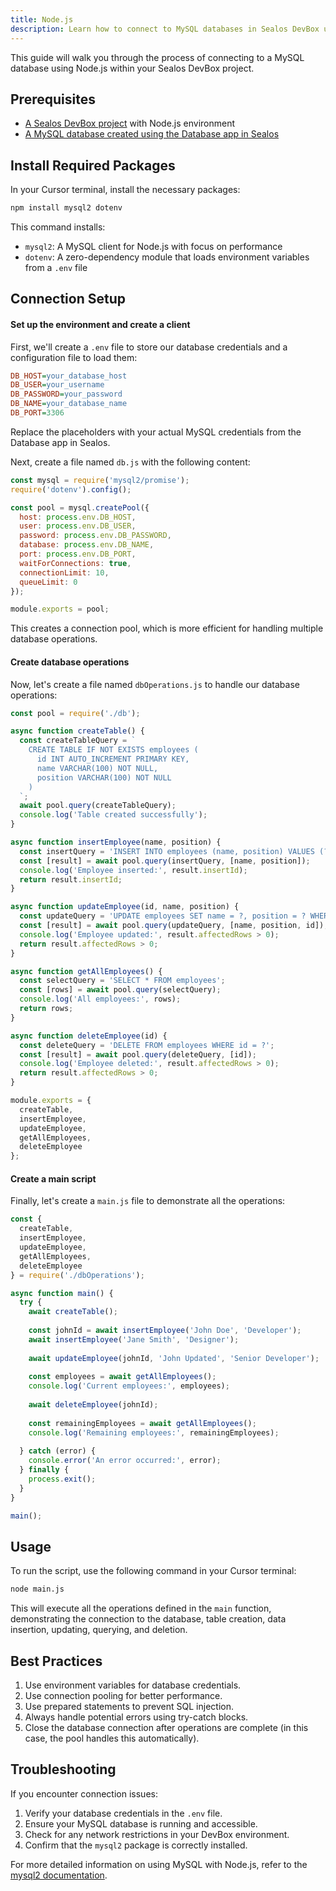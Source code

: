 ```yaml
---
title: Node.js
description: Learn how to connect to MySQL databases in Sealos DevBox using Node.js
---
```


This guide will walk you through the process of connecting to a MySQL database using Node.js within your Sealos DevBox project.

## Prerequisites

- [A Sealos DevBox project](/docs/guides/fundamentals/create-a-project) with Node.js environment
- [A MySQL database created using the Database app in Sealos](./)

## Install Required Packages

In your Cursor terminal, install the necessary packages:

```bash
npm install mysql2 dotenv
```

This command installs:
- `mysql2`: A MySQL client for Node.js with focus on performance
- `dotenv`: A zero-dependency module that loads environment variables from a `.env` file

## Connection Setup

<div className='fd-steps [&_h4]:fd-step'>

#### Set up the environment and create a client

First, we'll create a `.env` file to store our database credentials and a configuration file to load them:

```ini title=".env"
DB_HOST=your_database_host
DB_USER=your_username
DB_PASSWORD=your_password
DB_NAME=your_database_name
DB_PORT=3306
```

Replace the placeholders with your actual MySQL credentials from the Database app in Sealos.

Next, create a file named `db.js` with the following content:

```javascript title="db.js"
const mysql = require('mysql2/promise');
require('dotenv').config();

const pool = mysql.createPool({
  host: process.env.DB_HOST,
  user: process.env.DB_USER,
  password: process.env.DB_PASSWORD,
  database: process.env.DB_NAME,
  port: process.env.DB_PORT,
  waitForConnections: true,
  connectionLimit: 10,
  queueLimit: 0
});

module.exports = pool;
```

This creates a connection pool, which is more efficient for handling multiple database operations.

#### Create database operations

Now, let's create a file named `dbOperations.js` to handle our database operations:

```javascript title="dbOperations.js"
const pool = require('./db');

async function createTable() {
  const createTableQuery = `
    CREATE TABLE IF NOT EXISTS employees (
      id INT AUTO_INCREMENT PRIMARY KEY,
      name VARCHAR(100) NOT NULL,
      position VARCHAR(100) NOT NULL
    )
  `;
  await pool.query(createTableQuery);
  console.log('Table created successfully');
}

async function insertEmployee(name, position) {
  const insertQuery = 'INSERT INTO employees (name, position) VALUES (?, ?)';
  const [result] = await pool.query(insertQuery, [name, position]);
  console.log('Employee inserted:', result.insertId);
  return result.insertId;
}

async function updateEmployee(id, name, position) {
  const updateQuery = 'UPDATE employees SET name = ?, position = ? WHERE id = ?';
  const [result] = await pool.query(updateQuery, [name, position, id]);
  console.log('Employee updated:', result.affectedRows > 0);
  return result.affectedRows > 0;
}

async function getAllEmployees() {
  const selectQuery = 'SELECT * FROM employees';
  const [rows] = await pool.query(selectQuery);
  console.log('All employees:', rows);
  return rows;
}

async function deleteEmployee(id) {
  const deleteQuery = 'DELETE FROM employees WHERE id = ?';
  const [result] = await pool.query(deleteQuery, [id]);
  console.log('Employee deleted:', result.affectedRows > 0);
  return result.affectedRows > 0;
}

module.exports = {
  createTable,
  insertEmployee,
  updateEmployee,
  getAllEmployees,
  deleteEmployee
};
```

#### Create a main script

Finally, let's create a `main.js` file to demonstrate all the operations:

```javascript title="main.js"
const {
  createTable,
  insertEmployee,
  updateEmployee,
  getAllEmployees,
  deleteEmployee
} = require('./dbOperations');

async function main() {
  try {
    await createTable();
    
    const johnId = await insertEmployee('John Doe', 'Developer');
    await insertEmployee('Jane Smith', 'Designer');
    
    await updateEmployee(johnId, 'John Updated', 'Senior Developer');
    
    const employees = await getAllEmployees();
    console.log('Current employees:', employees);
    
    await deleteEmployee(johnId);
    
    const remainingEmployees = await getAllEmployees();
    console.log('Remaining employees:', remainingEmployees);
    
  } catch (error) {
    console.error('An error occurred:', error);
  } finally {
    process.exit();
  }
}

main();
```

</div>

## Usage

To run the script, use the following command in your Cursor terminal:

```bash
node main.js
```

This will execute all the operations defined in the `main` function, demonstrating the connection to the database, table creation, data insertion, updating, querying, and deletion.

## Best Practices

1. Use environment variables for database credentials.
2. Use connection pooling for better performance.
3. Use prepared statements to prevent SQL injection.
4. Always handle potential errors using try-catch blocks.
5. Close the database connection after operations are complete (in this case, the pool handles this automatically).

## Troubleshooting

If you encounter connection issues:

1. Verify your database credentials in the `.env` file.
2. Ensure your MySQL database is running and accessible.
3. Check for any network restrictions in your DevBox environment.
4. Confirm that the `mysql2` package is correctly installed.

For more detailed information on using MySQL with Node.js, refer to the [mysql2 documentation](https://github.com/sidorares/node-mysql2#readme).